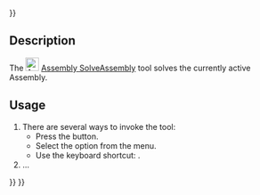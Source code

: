 <languages/>
{{UnfinishedDocu{{#translation:}}}}

{{Docnav
|[[Assembly_InsertNewPart|InsertNewPart]]
|[[Assembly_CreateView|CreateView]]
|[[Assembly_Workbench|Assembly]]
|IconL=Assembly_InsertNewPart.svg
|IconR=Assembly_CreateView.svg
|IconC=Workbench_Assembly.svg
}}

{{GuiCommand
|Name=Assembly SolveAssembly
|MenuLocation=Assembly → Solve Assembly
|Workbenches=[[Assembly_Workbench|Assembly]]
|Shortcut={{KEY|Z}}
|Version=1.0
|SeeAlso=
}}

==Description== 

The [[Image:Assembly_SolveAssembly.svg|24px]] [[Assembly_SolveAssembly|Assembly SolveAssembly]] tool solves the currently active Assembly.

==Usage==

# There are several ways to invoke the tool:
#* Press the {{Button|[[Image:Assembly_SolveAssembly.svg|16px]] [[Assembly_SolveAssembly|Solve Assembly]]}} button.
#* Select the {{MenuCommand|Assembly → [[Image:Assembly_SolveAssembly.svg|16px]] Solve Assembly}} option from the menu.
#* Use the keyboard shortcut: {{KEY|Z}}.
# ...


{{Docnav
|[[Assembly_InsertNewPart|InsertNewPart]]
|[[Assembly_CreateView|CreateView]]
|[[Assembly_Workbench|Assembly]]
|IconL=Assembly_InsertNewPart.svg
|IconR=Assembly_CreateView.svg
|IconC=Workbench_Assembly.svg
}}

{{Assembly_Tools_navi{{#translation:}}}}
{{Userdocnavi{{#translation:}}}}